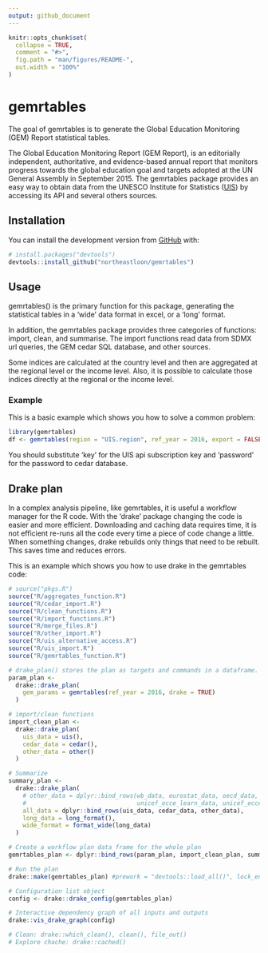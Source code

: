 ```yaml
---
output: github_document
---
```


<!-- README.md is generated from README.Rmd. Please edit that file -->

```r
knitr::opts_chunk$set(
  collapse = TRUE,
  comment = "#>",
  fig.path = "man/figures/README-",
  out.width = "100%"
)
```

# gemrtables

<!-- badges: start -->
<!-- badges: end -->

The goal of gemrtables is to generate the Global Education Monitoring (GEM)
Report statistical tables.

The Global Education Monitoring Report (GEM Report), is an editorially independent, authoritative, and evidence-based annual report that monitors progress towards the global education goal and targets adopted at the UN General Assembly in September 2015. The gemrtables package provides an easy way to obtain data from the UNESCO Institute for Statistics ([UIS](https://apiportal.uis.unesco.org/)) by accessing its API and several others sources.

## Installation

You can install the development version from [GitHub](https://github.com/) with:

```r
# install.packages("devtools")
devtools::install_github("northeastloon/gemrtables")
```

## Usage

gemrtables() is the primary function for this package, generating the statistical tables in a 'wide' data format in excel, or a 'long' format.

In addition, the gemrtables package provides three categories of functions: import, clean, and summarise. The import functions read data from SDMX url queries, the GEM cedar SQL database, and other sources.

Some indices are calculated at the country level and then are aggregated at the regional level or the income level. Also, it is possible to calculate those indices directly at the regional or the income level.

### Example

This is a basic example which shows you how to solve a common problem:

```r
library(gemrtables)
df <- gemrtables(region = "UIS.region", ref_year = 2016, export = FALSE, key = y, password = z)
```
You should substitute 'key' for the UIS api subscription key and 'password' for the password to cedar database.

## Drake plan

In a complex analysis pipeline, like gemrtables, it is useful a workflow manager for the R code. With the 'drake' package changing the code is easier and more efficient.
Downloading and caching data requires time, it is not efficient re-runs all the code every time a piece of code change a little. When something changes, drake rebuilds only things that need to be rebuilt. This saves time and reduces errors.

This is an example which shows you how to use drake in the gemrtables code:
```r
# source("pkgs.R")
source("R/aggregates_function.R")
source("R/cedar_import.R")
source("R/clean_functions.R")
source("R/import_functions.R")
source("R/merge_files.R")
source("R/other_import.R")
source("R/uis_alternative_access.R")
source("R/uis_import.R")
source("R/gemrtables_function.R")

# drake_plan() stores the plan as targets and commands in a dataframe.
param_plan <-
  drake::drake_plan(
    gem_params = gemrtables(ref_year = 2016, drake = TRUE)
  )

# import/clean functions
import_clean_plan <-
  drake::drake_plan(
    uis_data = uis(),
    cedar_data = cedar(),
    other_data = other()
  )

# Summarize
summary_plan <-
  drake::drake_plan(
    # other_data = dplyr::bind_rows(wb_data, eurostat_data, oecd_data, un_aids_data, gcpea_data, unicef_wash_data,
    #                               unicef_ecce_learn_data, unicef_ecce_books_data, bullying_data, ict_skills_data, chores_data),
    all_data = dplyr::bind_rows(uis_data, cedar_data, other_data),
    long_data = long_format(),
    wide_format = format_wide(long_data)
  )

# Create a workflow plan data frame for the whole plan
gemrtables_plan <- dplyr::bind_rows(param_plan, import_clean_plan, summary_plan)

# Run the plan
drake::make(gemrtables_plan) #prework = "devtools::load_all()", lock_envir = FALSE

# Configuration list object
config <- drake::drake_config(gemrtables_plan)

# Interactive dependency graph of all inputs and outputs
drake::vis_drake_graph(config)

# Clean: drake::which_clean(), clean(), file_out()
# Explore chache: drake::cached()
```

